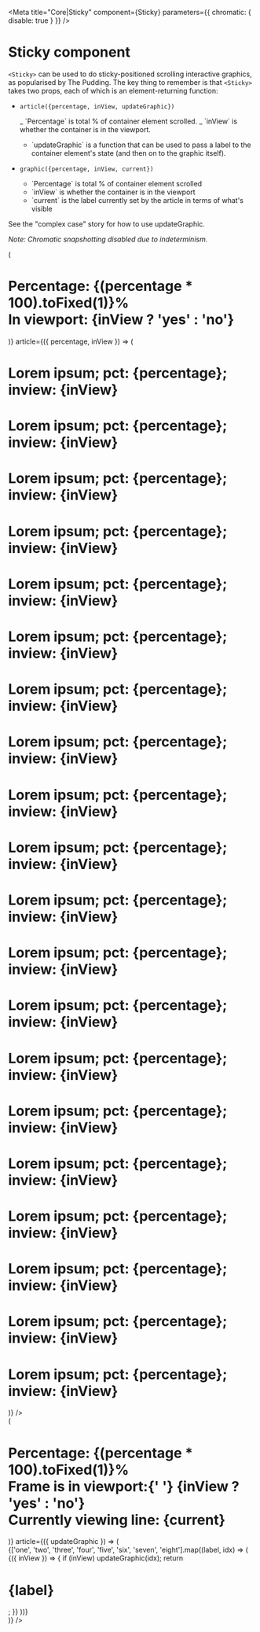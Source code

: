 
<Meta title="Core|Sticky" component={Sticky} parameters={{ chromatic: { disable: true } }} />

# Sticky component

`<Sticky>` can be used to do sticky-positioned scrolling interactive graphics,
as popularised by The Pudding. The key thing to remember is that `<Sticky>`
takes two props, each of which is an element-returning function:

- `article({percentage, inView, updateGraphic})`

  _ \`Percentage\` is total % of container element scrolled.
  _ \`inView\` is whether the container is in the viewport.

  - \`updateGraphic\` is a function that can be used to pass a label to the
    container element's state (and then on to the graphic itself).

- `graphic({percentage, inView, current})`

  - \`Percentage\` is total % of container element scrolled
  - \`inView\` is whether the container is in the viewport
  - \`current\` is the label currently set by the article in terms of what's visible

See the "complex case" story for how to use updateGraphic.

_Note: Chromatic snapshotting disabled due to indeterminism._

<Preview>
  <Story name="Basic example">
    <div
      style={{
        backgroundColor: 'rgba(155, 155, 155, 0.7)',
        marginBottom: '100vh',
        marginTop: '20vh',
      }}
    >
      <Sticky
        graphic={({ percentage, inView }) => (
          <h1 style={{ backgroundColor: '#969696', padding: '1em' }}>
            Percentage: {(percentage * 100).toFixed(1)}% <br /> In viewport: {inView ? 'yes' : 'no'}
          </h1>
        )}
        article={({ percentage, inView }) => (
          <div style={{ fontSize: '500%' }}>
            <h1>
              Lorem ipsum; pct:
              {percentage}; inview:
              {inView}
            </h1>
            <h1>
              Lorem ipsum; pct:
              {percentage}; inview:
              {inView}
            </h1>
            <h1>
              Lorem ipsum; pct:
              {percentage}; inview:
              {inView}
            </h1>
            <h1>
              Lorem ipsum; pct:
              {percentage}; inview:
              {inView}
            </h1>
            <h1>
              Lorem ipsum; pct:
              {percentage}; inview:
              {inView}
            </h1>
            <h1>
              Lorem ipsum; pct:
              {percentage}; inview:
              {inView}
            </h1>
            <h1>
              Lorem ipsum; pct:
              {percentage}; inview:
              {inView}
            </h1>
            <h1>
              Lorem ipsum; pct:
              {percentage}; inview:
              {inView}
            </h1>
            <h1>
              Lorem ipsum; pct:
              {percentage}; inview:
              {inView}
            </h1>
            <h1>
              Lorem ipsum; pct:
              {percentage}; inview:
              {inView}
            </h1>
            <h1>
              Lorem ipsum; pct:
              {percentage}; inview:
              {inView}
            </h1>
            <h1>
              Lorem ipsum; pct:
              {percentage}; inview:
              {inView}
            </h1>
            <h1>
              Lorem ipsum; pct:
              {percentage}; inview:
              {inView}
            </h1>
            <h1>
              Lorem ipsum; pct:
              {percentage}; inview:
              {inView}
            </h1>
            <h1>
              Lorem ipsum; pct:
              {percentage}; inview:
              {inView}
            </h1>
            <h1>
              Lorem ipsum; pct:
              {percentage}; inview:
              {inView}
            </h1>
            <h1>
              Lorem ipsum; pct:
              {percentage}; inview:
              {inView}
            </h1>
            <h1>
              Lorem ipsum; pct:
              {percentage}; inview:
              {inView}
            </h1>
            <h1>
              Lorem ipsum; pct:
              {percentage}; inview:
              {inView}
            </h1>
            <h1>
              Lorem ipsum; pct:
              {percentage}; inview:
              {inView}
            </h1>
          </div>
        )}
      />
    </div>
  </Story>
</Preview>

<Preview>
  <Story name="Complex example">
    <div
      style={{
        backgroundColor: 'rgba(155, 155, 155, 0.7)',
        marginBottom: '100vh',
        marginTop: '20vh',
      }}
    >
      <Sticky
        graphic={({ percentage, inView, current }) => (
          <h1 style={{ backgroundColor: '#969696', padding: '1em' }}>
            Percentage: {(percentage * 100).toFixed(1)}% <br /> Frame is in viewport:{' '}
            {inView ? 'yes' : 'no'}
            <br /> Currently viewing line: {current}
          </h1>
        )}
        article={({ updateGraphic }) => (
          <div style={{ fontSize: '500%' }}>
            {['one', 'two', 'three', 'four', 'five', 'six', 'seven', 'eight'].map((label, idx) => (
              <Observer>
                {({ inView }) => {
                  if (inView) updateGraphic(idx);
                  return <h1>{label}</h1>;
                }}
              </Observer>
            ))}
          </div>
        )}
      />
    </div>
  </Story>
</Preview>
